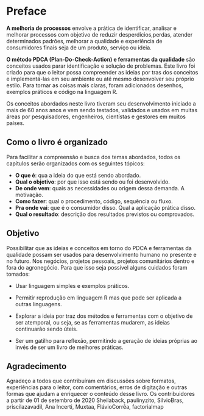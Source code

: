 # Preface {.unnumbered}

**A melhoria de processos** envolve a prática de identificar, analisar e melhorar processos com objetivo de reduzir desperdícios,perdas, atender determinados padrões, melhorar a qualidade e experiência de consumidores finais seja de um produto, serviço ou ideia.

**O método PDCA (Plan-Do-Check-Action) e ferramentas da qualidade** são conceitos usados parar identificação e solução de problemas. Este livro foi criado para que o leitor possa compreender as ideias por tras dos conceitos e implementá-las em seu ambiente ou até mesmo desenvolver seu próprio estilo. Para tornar as coisas mais claras, foram adicionados desenhos, exemplos práticos e código na linguagem R.

Os conceitos abordados neste livro tiveram seu desenvolvimento iniciado a mais de 60 anos anos e vem sendo testados, validados e usados em muitas áreas por pesquisadores, engenheiros, cientístas e gestores em muitos países.

## Como o livro é organizado {.unnumbered}

Para facilitar a compreensão e busca dos temas abordados, todos os capítulos serão organizados com os seguintes tópicos:

-   **O que é**: qua a ideia do que está sendo abordado.
-   **Qual o objetivo**: por que isso está sendo ou foi desenvolvido.
-   **De onde vem**: quais as necessidades ou origem dessa demanda. A motivação.
-   **Como fazer**: qual o procedimento, código, sequência ou fluxo.
-   **Pra onde vai**: que é o consumidor disso. Qual a aplicação prática disso.
-   **Qual o resultado**: descrição dos resultados previstos ou comprovados.

## Objetivo {.unnumbered}

Possibilitar que as ideias e conceitos em torno do PDCA e ferramentas da qualidade possam ser usados para desenvolvimento humano no presente e no futuro. Nos negócios, projetos pessoais, projetos comunitários dentro e fora do agronegócio. Para que isso seja possível alguns cuidados foram tomados:

-   Usar linguagem simples e exemplos práticos.

-   Permitir reprodução em linguagem R mas que pode ser aplicada a outras linguagens.

-   Explorar a ideia por traz dos métodos e ferramentas com o objetivo de ser atemporal, ou seja, se as ferramentas mudarem, as ideias continuarão sendo úteis.

-   Ser um gatilho para reflexão, permitindo a geração de ideias próprias ao invés de ser um livro de melhores práticas.

## Agradecimento {.unnumbered}

Agradeço a todos que contribuíram em discussões sobre formatos, experiências para o leitor, com comentários, erros de digitação e outras formas que ajudam a enriquecer o conteúdo desse livro. Os contribuidores a partir de 01 de setembro de 2020 Sheilaback, paulinyzito, SilvioBras, priscilazavadil, Ana Incerti, Muxtaa, FlávioCorrêa, factorialmap
